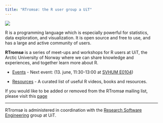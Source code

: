 ```yaml
---
title: "RTromsø: the R user group a UiT"
---
```


::: column-margin
![](RTromso-logo-hex.svg){fig-align="left"}
:::

R is a programming language which is especially powerful for statistics, data exploration, and visualization. It is open source and free to use, and has a large and active community of users.

**RTromsø** is a series of meet-ups and workshops for R users at UiT, the Arctic University of Norway where we can share knowledge and experiences, and together learn more about R.

-   [Events](events.qmd) - Next event: (13. june, 11:30-13:00 at [SVHUM E0104](https://link.mazemap.com/BQVLUVT1))

-   [Resources](resources.qmd) - A curated list of useful R videos, books and resources.

If you would like to be added or removed from the RTromsø mailing list, please visit this [page](https://nettskjema.no/a/428883)

------------------------------------------------------------------------

RTromsø is administered in coordination with the [Research Software Engineering](https://research-software.uit.no/) group at UiT.
